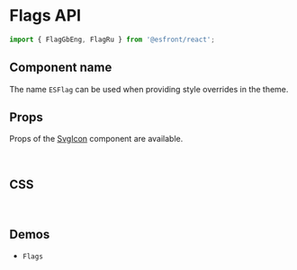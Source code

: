 
<Meta title="Components API/Flags" />

# Flags API

```js
import { FlagGbEng, FlagRu } from '@esfront/react';
```

## Component name

The name `ESFlag` can be used when providing style overrides in the theme.

## Props

Props of the [SvgIcon](https://mui.com/api/svg-icon/) component are available.

<br />

## CSS

<TableInterface variant="css" name="FlagClasses" />

<br />

## Demos

<ul>
  <li>
    <LinkTo kind="components-Flags" story="demo">
      <code>Flags</code>
    </LinkTo>
  </li>
</ul>
